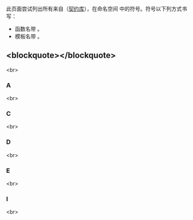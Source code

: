 {{title|std::contracts 符号索引 {{mark since c++26}}}}
{{cpp/symbol index/navbar}}

此页面尝试列出所有来自{{lt|cpp/standard library|标准库}}（[[cpp/contract|契约库]]），在命名空间 {{c|std::contracts}} 中的符号。符号以下列方式书写：
*函数名带 {{tt|()}}。
*模板名带 {{tt|&lt;&gt;}}。

==&lt;blockquote&gt;{{tt|[[#A|A]]  [[#C|C]]  [[#D|D]]  [[#E|E]]  [[#I|I]]}}&lt;/blockquote&gt;==
&lt;br&gt;

===A===
{{ltt|cpp/contract/assertion_kind}} {{mark since c++26}}&lt;br&gt;

===C===
{{ltt|cpp/contract/contract_violation}} {{mark since c++26}}&lt;br&gt;

===D===
{{ltt|cpp/contract/detection_mode}} {{mark since c++26}}&lt;br&gt;

===E===
{{ltt|cpp/contract/evaluation_semantic}} {{mark since c++26}}&lt;br&gt;

===I===
{{ltf|cpp/contract/invoke_default_contract_violation_handler}} {{mark since c++26}}&lt;br&gt;

{{langlinks|de|en|es|ja|ru}}